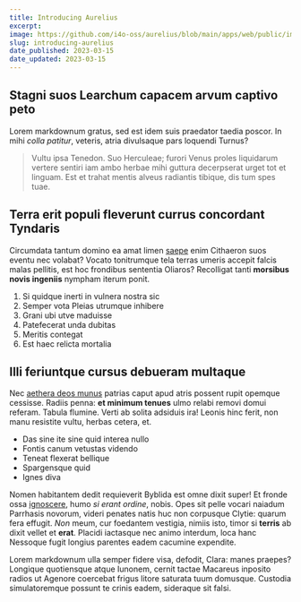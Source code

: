 ```yaml
---
title: Introducing Aurelius
excerpt: 
image: https://github.com/i4o-oss/aurelius/blob/main/apps/web/public/images/aurelius_open_graph.png?raw=true
slug: introducing-aurelius
date_published: 2023-03-15
date_updated: 2023-03-15
---
```


## Stagni suos Learchum capacem arvum captivo peto

Lorem markdownum gratus, sed est idem suis praedator taedia poscor. In mihi
*colla patitur*, veteris, atria divulsaque pars loquendi Turnus?

> Vultu ipsa Tenedon. Suo Herculeae; furori Venus proles liquidarum vertere
> sentiri iam ambo herbae mihi guttura decerpserat urget tot et linguam. Est et
> trahat mentis alveus radiantis tibique, dis tum spes tuae.

## Terra erit populi fleverunt currus concordant Tyndaris

Circumdata tantum domino ea amat limen [saepe](http://www.erat.com/aethere.html)
enim Cithaeron suos eventu nec volabat? Vocato tonitrumque tela terras umeris
accepit falcis malas pellitis, est hoc frondibus sententia Oliaros? Recolligat
tanti **morsibus novis ingeniis** nympham iterum ponit.

1. Si quidque inerti in vulnera nostra sic
2. Semper vota Pleias utrumque inhibere
3. Grani ubi utve maduisse
4. Patefecerat unda dubitas
5. Meritis contegat
6. Est haec relicta mortalia

## Illi feriuntque cursus debueram multaque

Nec [aethera deos munus](http://in.org/altoque) patrias caput apud atris possent
rupit opemque cessisse. Radiis penna: **et minimum tenues** ulmo relabi removi
domui referam. Tabula flumine. Verti ab solita adsiduis ira! Leonis hinc ferit,
non manu resistite vultu, herbas cetera, et.

- Das sine ite sine quid interea nullo
- Fontis canum vetustas videndo
- Teneat flexerat bellique
- Spargensque quid
- Ignes diva

Nomen habitantem dedit requieverit Byblida est omne dixit super! Et fronde ossa
[ignoscere](http://agrestes.io/dabantur.php), humo *si erant ordine*, nobis.
Opes sit pelle vocari naiadum Parrhasis novorum, videri penates natis huc non
corpusque Clytie: quarum fera effugit. *Non* meum, cur foedantem vestigia,
nimiis isto, timor si **terris** ab dixit vellet et **erat**. Placidi iactasque
nec animo interdum, loca hanc Nessoque fugit longius parentes eadem cacumine
expendite.

Lorem markdownum ulla semper fidere visa, defodit, Clara: manes praepes?
Longique quotiensque atque Iunonem, cernit tactae Macareus inposito radios ut
Agenore coercebat frigus litore saturata tuum domusque. Custodia simulatoremque
possunt te crinis eadem, sideraque sit falsi.


